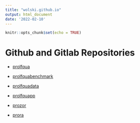 ```yaml
---
title: "wolski.github.io"
output: html_document
date: '2022-02-10'
---
```


```r
knitr::opts_chunk$set(echo = TRUE)
```

# Github and Gitlab Repositories

- [prolfqua](https://github.com/wolski/prolfqua)
- [prolfquabenchmark](https://github.com/wolski/prolfquabenchmark)
- [prolfquadata](https://gitlab.bfabric.org/wolski/prolfquadata)
- [prolfquapp](https://gitlab.bfabric.org/wolski/prolfquapp)

- [prozor](https://github.com/protviz/prozor)
- [prora](https://github.com/protviz/prora)



